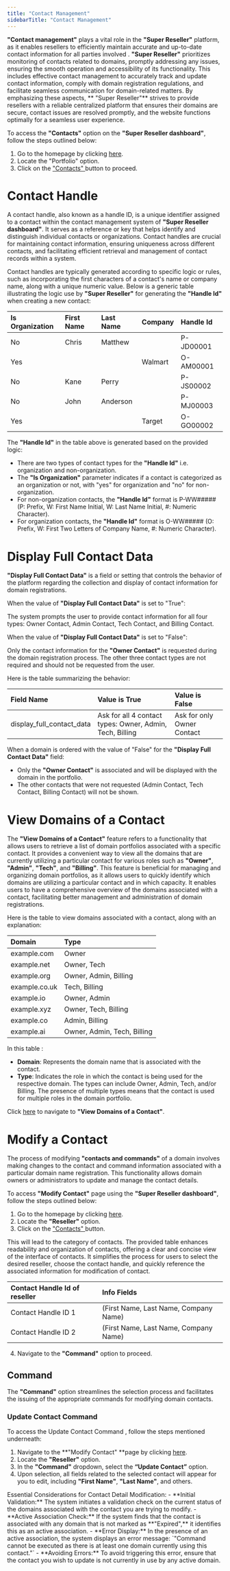 ```yaml
---
title: "Contact Management"
sidebarTitle: "Contact Management"
---
```


**"Contact management"** plays a vital role in the **"Super Reseller"** platform, as it enables resellers to efficiently maintain accurate and up-to-date contact information for all parties involved . **"Super Reseller"** prioritizes monitoring of contacts related to domains, promptly addressing any issues, ensuring the smooth operation and accessibility of its functionality. This includes effective contact management to accurately track and update contact information, comply with domain registration regulations, and facilitate seamless communication for domain-related matters. By emphasizing these aspects, ** "Super Reseller"** strives to provide resellers with a reliable centralized platform that ensures their domains are secure, contact issues are resolved promptly, and the website functions optimally for a seamless user experience.

To access the **"Contacts"** option on the **"Super Reseller dashboard"**, follow the steps outlined below:

1. Go to the homepage by clicking [here](https://superreseller-qa.nominus.host/).
2. Locate the "Portfolio" option.
3. Click on the ["Contacts" ](https://superreseller-qa.nominus.host/portfolio/contacts/)button to proceed.

# Contact Handle

A contact handle, also known as a handle ID, is a unique identifier assigned to a contact within the contact management system of **"Super Reseller dashboard"**. It serves as a reference or key that helps identify and distinguish individual contacts or organizations.  Contact handles are crucial for maintaining contact information, ensuring uniqueness across different contacts, and facilitating efficient retrieval and management of contact records within a system.

Contact handles are typically generated according to specific logic or rules, such as incorporating the first characters of a contact's name or company name, along with a unique numeric value. Below is a generic table illustrating the logic use by **"Super Reseller"** for generating the **"Handle Id"** when creating a new contact:

| Is Organization | First Name | Last Name | Company | Handle Id |
| :-------------- | :--------- | :-------- | :------ | :-------- |
| No              | Chris      | Matthew   |         | P-JD00001 |
| Yes             |            |           | Walmart | O-AM00001 |
| No              | Kane       | Perry     |         | P-JS00002 |
| No              | John       | Anderson  |         | P-MJ00003 |
| Yes             |            |           | Target  | O-GO00002 |

The **"Handle Id"** in the table above is generated based on the provided logic:

- There are two types of contact types for the **"Handle Id"** i.e. organization and non-organization.
- The **"Is Organization"** parameter indicates if a contact is categorized as an organization or not, with "yes" for organization and "no" for non-organization.
- For non-organization contacts, the **"Handle Id"** format is P-WW##### (P: Prefix, W: First Name Initial, W: Last Name Initial, #: Numeric Character).
- For organization contacts, the **"Handle Id"** format is O-WW##### (O: Prefix, W: First Two Letters of Company Name, #: Numeric Character).

# Display Full Contact Data

**"Display Full Contact Data"** is a field or setting that controls the behavior of the platform regarding the collection and display of contact information for domain registrations. 

When the value of **"Display Full Contact Data"** is set to "True":

The system prompts the user to provide contact information for all four types: Owner Contact, Admin Contact, Tech Contact, and Billing Contact.

When the value of **"Display Full Contact Data"** is set to "False":

Only the contact information for the **"Owner Contact"** is requested during the domain registration process. The other three contact types are not required and should not be requested from the user.

Here is the table summarizing the behavior:

| Field Name                | Value is True                                            | Value is False             |
| :------------------------ | :------------------------------------------------------- | :------------------------- |
| display_full_contact_data | Ask for all 4 contact types: Owner, Admin, Tech, Billing | Ask for only Owner Contact |

When a domain is ordered with the value of "False" for the **"Display Full Contact Data"** field:

- Only the **"Owner Contact"** is associated and will be displayed with the domain in the portfolio.
- The other contacts that were not requested (Admin Contact, Tech Contact, Billing Contact) will not be shown.

# View Domains of a Contact

The **"View Domains of a Contact"** feature refers to a functionality that allows users to retrieve a list of domain portfolios associated with a specific contact. It provides a convenient way to view all the domains that are currently utilizing a particular contact for various roles such as **"Owner"**, **"Admin"**, **"Tech"**, and **"Billing"**. This feature is beneficial for managing and organizing domain portfolios, as it allows users to quickly identify which domains are utilizing a particular contact and in which capacity. It enables users to have a comprehensive overview of the domains associated with a contact, facilitating better management and administration of domain registrations. 

Here is the table to view domains associated with a contact, along with an explanation:

| Domain        | Type                        |
| :------------ | :-------------------------- |
| example.com   | Owner                       |
| example.net   | Owner, Tech                 |
| example.org   | Owner, Admin, Billing       |
| example.co.uk | Tech, Billing               |
| example.io    | Owner, Admin                |
| example.xyz   | Owner, Tech, Billing        |
| example.co    | Admin, Billing              |
| example.ai    | Owner, Admin, Tech, Billing |

In this table : 

- **Domain**: Represents the domain name that is associated with the contact.  
- **Type**: Indicates the role in which the contact is being used for the respective domain. The types can include Owner, Admin, Tech, and/or Billing. The presence of multiple types means that the contact is used for multiple roles in the domain portfolio.

Click [here](https://superreseller-qa.nominus.host/portfolio/contacts/) to navigate to **"View Domains of a Contact"**.

# Modify a Contact

The process of modifying **"contacts and commands"** of a domain involves making changes to the contact and command information associated with a particular domain name registration. This functionality allows domain owners or administrators to update and manage the contact details.

To access **"Modify Contact"** page using the **"Super Reseller dashboard"**, follow the steps outlined below:

1. Go to the homepage by clicking [here](https://superreseller-qa.nominus.host/).
2. Locate the **"Reseller"** option.
3. Click on the ["Contacts" ](https://superreseller-qa.nominus.host/portfolio/contacts/) button.

This will lead to the category of contacts. The provided table enhances readability and organization of contacts, offering a clear and concise view of the interface of contacts. It simplifies the process for users to select the desired reseller, choose the contact handle, and quickly reference the associated information for modification of contact.

| Contact Handle Id of reseller | Info Fields                           |
| :---------------------------- | :------------------------------------ |
| Contact Handle ID 1           | (First Name, Last Name, Company Name) |
| Contact Handle ID 2           | (First Name, Last Name, Company Name) |

4. Navigate to the **"Command"** option to proceed.

## Command

The **"Command"** option streamlines the selection process and facilitates the issuing of the appropriate commands for modifying domain contacts.

### Update Contact Command

To access the Update Contact Command , follow the steps mentioned underneath:

1. Navigate to the **"Modify Contact" **page by clicking [here](https://superreseller-qa.nominus.host/forms/contacts/modify).
2. Locate the **"Reseller"** option.
3. In the **"Command"** dropdown, select the **“Update Contact”** option. 
4. Upon selection, all fields related to the selected contact will appear for you to edit, including **"First Name"**, **"Last Name"**, and others.

<Note>
Essential Considerations for Contact Detail Modification:
- **Initial Validation:** The system initiates a validation check on the current status of the domains associated with the contact you are trying to modify.
- **Active Association Check:** If the system finds that the contact is associated with any domain that is not marked as **"Expired",** it identifies this as an active association.
- **Error Display:** In the presence of an active association, the system displays an error message: 
   `"Command cannot be executed as there is at least one domain currently using this contact."`
- **Avoiding Errors:** To avoid triggering this error, ensure that the contact you wish to update is not currently in use by any active domain.
</Note>